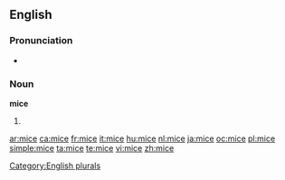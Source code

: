 ==English==

===Pronunciation===
*{{rhymes|aɪs}}

===Noun===
'''mice'''

# {{irregular plural of|[[mouse]]}}

[[Category:English plurals]]

[[ar:mice]]
[[ca:mice]]
[[fr:mice]]
[[it:mice]]
[[hu:mice]]
[[nl:mice]]
[[ja:mice]]
[[oc:mice]]
[[pl:mice]]
[[simple:mice]]
[[ta:mice]]
[[te:mice]]
[[vi:mice]]
[[zh:mice]]